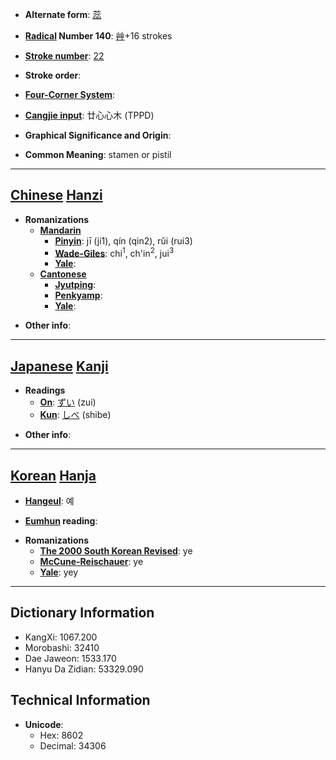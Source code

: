 * '''Alternate form''': [[蕊]]

* '''[[Wiktionary:Chinese radical index| Radical]] Number 140''': [[Wiktionary:Chinese radical index 艸|艸]]+16 strokes

* '''[[Wiktionary:Chinese total strokes index|Stroke number]]''': [[Wiktionary:Chinese total strokes index 22|22]]

* '''Stroke order''': 

* '''[[Wiktionary:Chinese four corner index|Four-Corner System]]''': 

* '''[[Wiktionary:Chinese Cangjie index|Cangjie input]]''': 廿心心木 (TPPD)

* '''Graphical Significance and Origin''': 

* '''Common Meaning''': stamen or pistil

----

== [[Chinese]] [[Hanzi]] ==

* '''Romanizations'''
** '''[[Mandarin]]'''
*** '''[[Pinyin]]''': jī (ji1), qín (qin2), rǔi (rui3)
*** '''[[Wade-Giles]]''': chi<sup>1</sup>, ch'in<sup>2</sup>, jui<sup>3</sup>
*** '''[[Yale]]''': 
** '''[[Cantonese]]'''
*** '''[[Jyutping]]''':
*** '''[[Penkyamp]]''': 
*** '''[[Yale]]''': 

* '''Other info''': 

----

== [[Japanese]] [[Kanji]] ==

* '''Readings'''
** '''[[On]]''': [[ずい]] (zui)
** '''[[Kun]]''': [[しべ]] (shibe)

* '''Other info''':  

----

== [[Korean]] [[Hanja]] ==

* '''[[Hangeul]]''': 예

* '''[[Eumhun]] reading''': 

* '''Romanizations'''
** '''[[The 2000 South Korean Revised Romanization|The 2000 South Korean Revised]]''': ye
** '''[[McCune-Reischauer]]''': ye
** '''[[Yale]]''': yey

----

== Dictionary Information ==

* KangXi: 1067.200
* Morobashi: 32410
* Dae Jaweon: 1533.170
* Hanyu Da Zidian: 53329.090

== Technical Information ==

* '''Unicode''':
** Hex: 8602
** Decimal: 34306